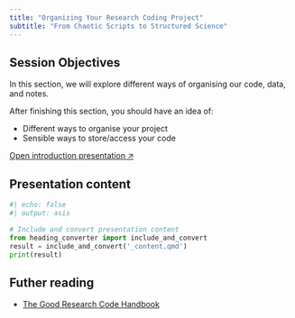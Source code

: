 ```yaml
---
title: "Organizing Your Research Coding Project"
subtitle: "From Chaotic Scripts to Structured Science"
---
```


:::{.callout-note}
## Session Objectives

In this section, we will explore different ways of organising our code, data, and notes.

After finishing this section, you should have an idea of:

- Different ways to organise your project
- Sensible ways to store/access your code

:::


[Open introduction presentation ↗](project_org_presentation.qmd){.btn .btn-outline-primary .btn role="button" data-toggle="tooltip" title="Open presentation in a new tab" target="_blank"}

## Presentation content

```python
#| echo: false
#| output: asis

# Include and convert presentation content
from heading_converter import include_and_convert
result = include_and_convert('_content.qmd')
print(result)
```

## Futher reading

- [The Good Research Code Handbook](https://goodresearch.dev/)